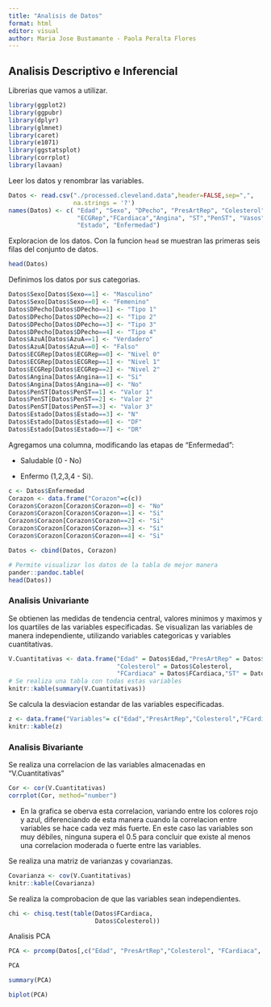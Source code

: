 ```yaml
---
title: "Analisis de Datos"
format: html
editor: visual
author: Maria Jose Bustamante - Paola Peralta Flores
---
```


## Analisis Descriptivo e Inferencial

Librerias que vamos a utilizar.

```r
library(ggplot2)
library(ggpubr)
library(dplyr)
library(glmnet) 
library(caret) 
library(e1071) 
library(ggstatsplot)
library(corrplot)
library(lavaan)
```

Leer los datos y renombrar las variables.

```r
Datos <- read.csv("./processed.cleveland.data",header=FALSE,sep=",",
                  na.strings = '?')
names(Datos) <- c( "Edad", "Sexo", "DPecho", "PresArtRep", "Colesterol","AzuA", 
                   "ECGRep","FCardiaca","Angina", "ST","PenST", "Vasos", 
                   "Estado", "Enfermedad")
```

Exploracion de los datos. Con la funcion `head` se muestran las primeras seis filas del conjunto de datos.

```r
head(Datos)
```

Definimos los datos por sus categorias.

```r
Datos$Sexo[Datos$Sexo==1] <- "Masculino"
Datos$Sexo[Datos$Sexo==0] <- "Femenino"
Datos$DPecho[Datos$DPecho==1] <- "Tipo 1"
Datos$DPecho[Datos$DPecho==2] <- "Tipo 2"
Datos$DPecho[Datos$DPecho==3] <- "Tipo 3"
Datos$DPecho[Datos$DPecho==4] <- "Tipo 4"
Datos$AzuA[Datos$AzuA==1] <- "Verdadero"
Datos$AzuA[Datos$AzuA==0] <- "Falso"
Datos$ECGRep[Datos$ECGRep==0] <- "Nivel 0"
Datos$ECGRep[Datos$ECGRep==1] <- "Nivel 1"
Datos$ECGRep[Datos$ECGRep==2] <- "Nivel 2"
Datos$Angina[Datos$Angina==1] <- "Si"
Datos$Angina[Datos$Angina==0] <- "No"
Datos$PenST[Datos$PenST==1] <- "Valor 1"
Datos$PenST[Datos$PenST==2] <- "Valor 2"
Datos$PenST[Datos$PenST==3] <- "Valor 3"
Datos$Estado[Datos$Estado==3] <- "N"
Datos$Estado[Datos$Estado==6] <- "DF"
Datos$Estado[Datos$Estado==7] <- "DR"
```

Agregamos una columna, modificando las etapas de "Enfermedad":

-   Saludable (0 - No)

-   Enfermo (1,2,3,4 - Si).

```r
c <- Datos$Enfermedad
Corazon <- data.frame("Corazon"=c(c))
Corazon$Corazon[Corazon$Corazon==0] <- "No"
Corazon$Corazon[Corazon$Corazon==1] <- "Si"
Corazon$Corazon[Corazon$Corazon==2] <- "Si"
Corazon$Corazon[Corazon$Corazon==3] <- "Si"
Corazon$Corazon[Corazon$Corazon==4] <- "Si"

Datos <- cbind(Datos, Corazon)

# Permite visualizar los datos de la tabla de mejor manera
pander::pandoc.table(
head(Datos)) 
```

### Analisis Univariante

Se obtienen las medidas de tendencia central, valores minimos y maximos y los quartiles de las variables especificadas. Se visualizan las variables de manera independiente, utilizando variables categoricas y variables cuantitativas.

```r
V.Cuantitativas <- data.frame("Edad" = Datos$Edad,"PresArtRep" = Datos$PresArtRep,
                              "Colesterol" = Datos$Colesterol,
                              "FCardiaca" = Datos$FCardiaca,"ST" = Datos$ST)
# Se realiza una tabla con todas estas variables
knitr::kable(summary(V.Cuantitativas))
```

Se calcula la desviacion estandar de las variables especificadas.

```r
z <- data.frame("Variables"= c("Edad","PresArtRep","Colesterol","FCardiaca","ST"),"Desv Est"= c(sqrt(var(Datos$Edad)),sqrt(var(Datos$PresArtRep)),sqrt(var(Datos$Colesterol)),sqrt(var(Datos$FCardiaca)),sqrt(var(Datos$ST))))
knitr::kable(z)
```

### Analisis Bivariante

Se realiza una correlacion de las variables almacenadas en "V.Cuantitativas"

```r
Cor <- cor(V.Cuantitativas)
corrplot(Cor, method="number")
```

-   En la grafica se oberva esta correlacion, variando entre los colores rojo y azul, diferenciando de esta manera cuando la correlacion entre variables se hace cada vez más fuerte. En este caso las variables son muy débiles, ninguna supera el 0.5 para concluir que existe al menos una correlacion moderada o fuerte entre las variables.

Se realiza una matriz de varianzas y covarianzas.

```r
Covarianza <- cov(V.Cuantitativas)
knitr::kable(Covarianza)
```

Se realiza la comprobacion de que las variables sean independientes.

```r
chi <- chisq.test(table(Datos$FCardiaca,
                        Datos$Colesterol))

```

Analisis PCA

```r
PCA <- prcomp(Datos[,c("Edad", "PresArtRep","Colesterol", "FCardiaca", "ST")])

PCA

summary(PCA)

biplot(PCA)
```
